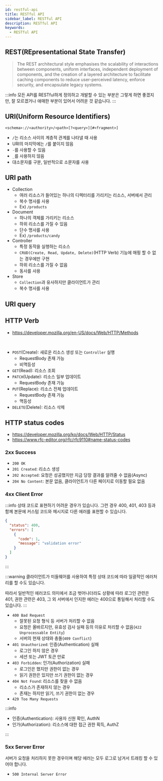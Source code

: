 ```yaml
---
id: restful-api
title: RESTful API
sidebar_label: RESTful API
description: RESTful API
keywords:
  - RESTful API
---
```


## REST(REpresentational State Transfer)

> The REST architectural style emphasises the scalability of interactions between components, uniform interfaces, independent deployment of components, and the creation of a layered architecture to facilitate caching components to reduce user-perceived latency, enforce security, and encapsulate legacy systems.

:::info
모든 API를 RESTful하게 정의하고 개발할 수 있는 부분은 그렇게 하면 좋겠지만, 잘 모르겠거나 애매한 부분이 있어서 어려운 것 같습니다.
:::

## URI(Uniform Resource Identifiers)

`<schema>://<authority>/<path>[?<query>][#<fragment>]`

- `/`는 리소스 사이의 계층적 관계를 나타낼 때 사용
- URI의 마지막에는 `/`를 붙이지 않음
- `-`를 사용할 수 있음
- `_`를 사용하지 않음
- 대소문자를 구분, 일반적으로 소문자를 사용

## URI path

- Collection
  - 여러 리소스가 들어있는 하나의 디렉터리를 가리키는 리소스, 서버에서 관리
  - 복수 명사를 사용
  - Ex) `/products`
- Document
  - 하나의 객체를 가리키는 리소스
  - 하위 리소스를 가질 수 있음
  - 단수 명사를 사용
  - Ex) `/products/candy`
- Controller
  - 특정 동작을 실행하는 리소스
  - `CRUD(Create, Read, Update, Delete)`(HTTP Verb) 기능에 매핑 할 수 없는 경우에만 구현
  - 하위 리소스를 가질 수 없음
  - 동사를 사용
- Store
  - `Collection`과 유사하지만 클라이언트가 관리
  - 복수 명사를 사용

## URI query

## HTTP Verb

- https://developer.mozilla.org/en-US/docs/Web/HTTP/Methods

<br />

- `POST`(Create): 새로운 리소스 생성 또는 `Controller` 실행
  - RequestBody 존재 가능
  - 비멱등성
- `GET`(Read): 리소스 조회
- `PATCH`(Update): 리소스 일부 업데이트
  - RequestBody 존재 가능
- `PUT`(Replace): 리소스 전체 업데이트
  - RequestBody 존재 가능
  - 멱등성
- `DELETE`(Delete): 리소스 삭제

## HTTP status codes

- https://developer.mozilla.org/ko/docs/Web/HTTP/Status
- https://www.rfc-editor.org/rfc/rfc9110#name-status-codes

### 2xx Success

- `200 OK`
- `201 Created`: 리소스 생성
- `202 Accepted`: 요청은 성공했지만 지금 당장 결과를 알려줄 수 없음(Async)
- `204 No Content`: 본문 없음, 클라이언트가 다른 페이지로 이동할 필요 없음

### 4xx Client Error

:::info
상태 코드로 표현하기 어려운 경우가 있습니다. 그런 경우 400, 401, 403 등과 함께 본문에 커스텀 코드와 메시지로 다른 에러를 표현할 수 있습니다.

```json
{
  "status": 400,
  "errors": [
    {
      "code": 1,
      "message": "validation error"
    }
  ]
}
```

:::

:::warning
클라이언트가 미들웨어를 사용하여 특정 상태 코드에 따라 일괄적인 에러처리를 할 수도 있습니다.

따라서 일반적인 에러코드 의미에서 조금 벗어나더라도 상황에 따라 로그인 관련은 401, 권한 관련은 403, 그 외 서버에서 인지한 에러는 400으로 통일해서 처리할 수도 있습니다.
:::

- `400 Bad Request`
  - 잘못된 요청 형식 등 서버가 처리할 수 없음
  - 요청은 올바르지만, 유효성 검사 실패 등의 이유로 처리할 수 없음(`422 Unprocessable Entity`)
  - 서버의 현재 상태와 충돌(`409 Conflict`)
- `401 Unauthorized`: 인증(Authentication) 실패
  - 로그인 하지 않은 경우
  - 세션 또는 JWT 토큰 만료
- `403 Forbidden`: 인가(Authorization) 실패
  - 로그인은 했지만 권한이 없는 경우
  - 읽기 권한은 있지만 쓰기 권한이 없는 경우
- `404 Not Found`: 리소스를 찾을 수 없음
  - 리소스가 존재하지 않는 경우
  - 존재는 하지만 읽기, 쓰기 권한이 없는 경우
- `429 Too Many Requests`

:::info

- 인증(Authentication): 사용자 신원 확인, AuthN
- 인가(Authorization): 리소스에 대한 접근 권한 획득, AuthZ

:::

### 5xx Server Error

서버가 요청을 처리하지 못한 경우이며 해당 에러는 모두 로그로 남겨서 트래킹 할 수 있어야 합니다.

- `500 Internal Server Error`
